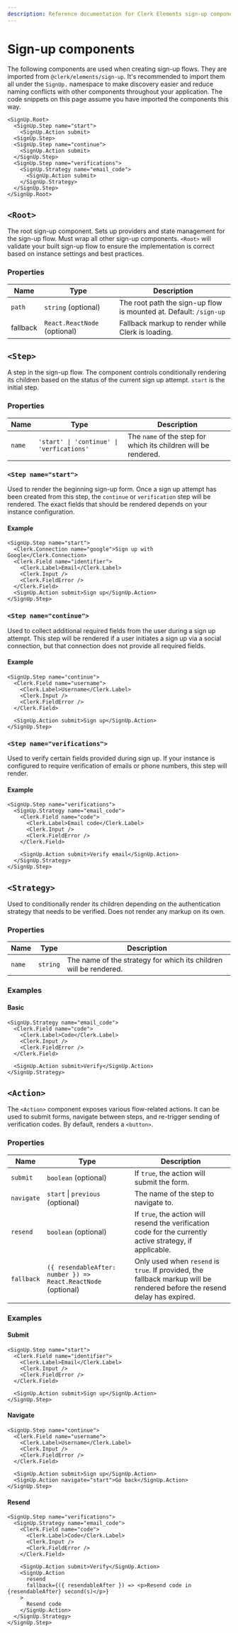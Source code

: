 ```yaml
---
description: Reference documentation for Clerk Elements sign-up components.
---
```


# Sign-up components

The following components are used when creating sign-up flows. They are imported from `@clerk/elements/sign-up`. It's recommended to import them all under the `SignUp.` namespace to make discovery easier and reduce naming conflicts with other components throughout your application. The code snippets on this page assume you have imported the components this way.

```tsx filename="Anatomy"
<SignUp.Root>
  <SignUp.Step name="start">
    <SignUp.Action submit>
  <SignUp.Step>
  <SignUp.Step name="continue">
    <SignUp.Action submit>
  </SignUp.Step>
  <SignUp.Step name="verifications">
    <SignUp.Strategy name="email_code">
      <SignUp.Action submit>
    </SignUp.Strategy>
  </SignUp.Step>
</SignUp.Root>
```

## `<Root>`

The root sign-up component. Sets up providers and state management for the sign-up flow. Must wrap all other sign-up components. `<Root>` will validate your built sign-up flow to ensure the implementation is correct based on instance settings and best practices.

### Properties

| Name | Type                | Description                                                       |
| ---- | ------------------- | ----------------------------------------------------------------- |
| `path` | `string` (optional) | The root path the sign-up flow is mounted at. Default: `/sign-up` |
| fallback | `React.ReactNode` (optional) | Fallback markup to render while Clerk is loading. |

## `<Step>`

A step in the sign-up flow. The component controls conditionally rendering its children based on the status of the current sign up attempt. `start` is the initial step.

### Properties

| Name | Type     | Description                                                     |
| ---- | -------- | --------------------------------------------------------------- |
| `name` | `'start' \| 'continue' \| 'verfications'` | The `name` of the step for which its children will be rendered. |

### `<Step name="start">`

Used to render the beginning sign-up form. Once a sign up attempt has been created from this step, the `continue` or `verification` step will be rendered. The exact fields that should be rendered depends on your instance configuration.

#### Example

```tsx
<SignUp.Step name="start">
  <Clerk.Connection name="google">Sign up with Google</Clerk.Connection>
  <Clerk.Field name="identifier">
    <Clerk.Label>Email</Clerk.Label>
    <Clerk.Input />
    <Clerk.FieldError />
  </Clerk.Field>
  <SignUp.Action submit>Sign up</SignUp.Action>
</SignUp.Step>
```

### `<Step name="continue">`

Used to collect additional required fields from the user during a sign up attempt. This step will be rendered if a user initiates a sign up via a social connection, but that connection does not provide all required fields.

#### Example

```tsx
<SignUp.Step name="continue">
  <Clerk.Field name="username">
    <Clerk.Label>Username</Clerk.Label>
    <Clerk.Input />
    <Clerk.FieldError />
  </Clerk.Field>

  <SignUp.Action submit>Sign up</SignUp.Action>
</SignUp.Step>
```

### `<Step name="verifications">`

Used to verify certain fields provided during sign up. If your instance is configured to require verification of emails or phone numbers, this step will render.

#### Example

```tsx
<SignUp.Step name="verifications">
  <SignUp.Strategy name="email_code">
    <Clerk.Field name="code">
      <Clerk.Label>Email code</Clerk.Label>
      <Clerk.Input />
      <Clerk.FieldError />
    </Clerk.Field>

    <SignUp.Action submit>Verify email</SignUp.Action>
  </SignUp.Strategy>
</SignUp.Step>
```

## `<Strategy>`

Used to conditionally render its children depending on the authentication strategy that needs to be verified. Does not render any markup on its own.

### Properties

| Name | Type     | Description                                                       |
| ---- | -------- | ----------------------------------------------------------------- |
| `name` | `string` | The name of the strategy for which its children will be rendered. |

### Examples

#### Basic

```tsx
<SignUp.Strategy name="email_code">
  <Clerk.Field name="code">
    <Clerk.Label>Code</Clerk.Label>
    <Clerk.Input />
    <Clerk.FieldError />
  </Clerk.Field>

  <SignUp.Action submit>Verify</SignUp.Action>
</SignUp.Strategy>
```

## `<Action>`

The `<Action>` component exposes various flow-related actions. It can be used to submit forms, navigate between steps, and re-trigger sending of verification codes. By default, renders a `<button>`.

### Properties

| Name       | Type                 | Description                                                                                               |
| ---------- | -------------------- | --------------------------------------------------------------------------------------------------------- |
| `submit`     | `boolean` (optional) | If `true`, the action will submit the form.                                                               |
| `navigate` | `start` \| `previous` (optional)  | The name of the step to navigate to.                                                                      |
| `resend`   | `boolean` (optional) | If `true`, the action will resend the verification code for the currently active strategy, if applicable. |
| `fallback` | `({ resendableAfter: number }) => React.ReactNode` (optional) | Only used when `resend` is `true`. If provided, the fallback markup will be rendered before the resend delay has expired. |

### Examples

#### Submit

```tsx {8}
<SignUp.Step name="start">
  <Clerk.Field name="identifier">
    <Clerk.Label>Email</Clerk.Label>
    <Clerk.Input />
    <Clerk.FieldError />
  </Clerk.Field>

  <SignUp.Action submit>Sign up</SignUp.Action>
</SignUp.Step>
```

#### Navigate

```tsx {9}
<SignUp.Step name="continue">
  <Clerk.Field name="username">
    <Clerk.Label>Username</Clerk.Label>
    <Clerk.Input />
    <Clerk.FieldError />
  </Clerk.Field>

  <SignUp.Action submit>Sign up</SignUp.Action>
  <SignUp.Action navigate="start">Go back</SignUp.Action>
</SignUp.Step>
```

#### Resend

```tsx {10-15}
<SignUp.Step name="verifications">
  <SignUp.Strategy name="email_code">
    <Clerk.Field name="code">
      <Clerk.Label>Code</Clerk.Label>
      <Clerk.Input />
      <Clerk.FieldError />
    </Clerk.Field>

    <SignUp.Action submit>Verify</SignUp.Action>
    <SignUp.Action
      resend
      fallback={({ resendableAfter }) => <p>Resend code in {resendableAfter} second(s)</p>}
    >
      Resend code
    </SignUp.Action>
  </SignUp.Strategy>
</SignUp.Step>
```
